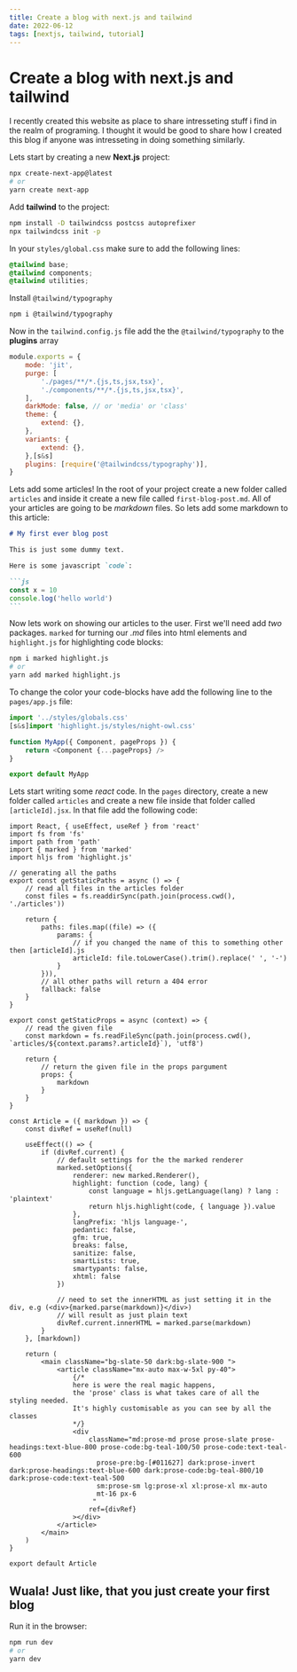 ```yaml
---
title: Create a blog with next.js and tailwind
date: 2022-06-12
tags: [nextjs, tailwind, tutorial]
---
```


# Create a blog with next.js and tailwind

I recently created this website as place to share intresseting stuff i find in the realm of programing. I thought it would be good to share how I created this blog if anyone was intresseting in doing something similarly.

Lets start by creating a new **Next.js** project:

```bash
npx create-next-app@latest
# or
yarn create next-app
```

Add **tailwind** to the project:

```bash
npm install -D tailwindcss postcss autoprefixer
npx tailwindcss init -p
```

In your `styles/global.css` make sure to add the following lines:

```css
@tailwind base;
@tailwind components;
@tailwind utilities;
```

Install `@tailwind/typography`

```bash
npm i @tailwind/typography
```

Now in the `tailwind.config.js` file add the the `@tailwind/typography` to the **plugins** array

```js
module.exports = {
    mode: 'jit',
    purge: [
        './pages/**/*.{js,ts,jsx,tsx}',
        './components/**/*.{js,ts,jsx,tsx}',
    ],
    darkMode: false, // or 'media' or 'class'
    theme: {
        extend: {},
    },
    variants: {
        extend: {},
    },[s&s]
    plugins: [require('@tailwindcss/typography')],
}

```

Lets add some articles! In the root of your project create a new folder called `articles` and inside it create a new file called `first-blog-post.md`. All of your articles are going to be _markdown_ files. So lets add some markdown to this article:

````markdown
# My first ever blog post

This is just some dummy text.

Here is some javascript `code`:

```js
const x = 10
console.log('hello world')
```
````

Now lets work on showing our articles to the user. First we'll need add _two_ packages. `marked` for turning our _.md_ files into html elements and `highlight.js` for highlighting code blocks:

```bash
npm i marked highlight.js
# or
yarn add marked highlight.js
```

To change the color your code-blocks have add the following line to the `pages/app.js` file:

```js
import '../styles/globals.css'
[s&s]import 'highlight.js/styles/night-owl.css'

function MyApp({ Component, pageProps }) {
    return <Component {...pageProps} />
}

export default MyApp

```

Lets start writing some _react_ code. In the `pages` directory, create a new folder called `articles` and create a new file inside that folder called `[articleId].jsx`. In that file add the following code:

```tsx
import React, { useEffect, useRef } from 'react'
import fs from 'fs'
import path from 'path'
import { marked } from 'marked'
import hljs from 'highlight.js'

// generating all the paths
export const getStaticPaths = async () => {
	// read all files in the articles folder
	const files = fs.readdirSync(path.join(process.cwd(), './articles'))

	return {
		paths: files.map((file) => ({
			params: {
				// if you changed the name of this to something other then [articleId].js
				articleId: file.toLowerCase().trim().replace(' ', '-')
			}
		})),
		// all other paths will return a 404 error
		fallback: false
	}
}

export const getStaticProps = async (context) => {
	// read the given file
	const markdown = fs.readFileSync(path.join(process.cwd(), `articles/${context.params?.articleId}`), 'utf8')

	return {
		// return the given file in the props pargument
		props: {
			markdown
		}
	}
}

const Article = ({ markdown }) => {
	const divRef = useRef(null)

	useEffect(() => {
		if (divRef.current) {
			// default settings for the the marked renderer
			marked.setOptions({
				renderer: new marked.Renderer(),
				highlight: function (code, lang) {
					const language = hljs.getLanguage(lang) ? lang : 'plaintext'
					return hljs.highlight(code, { language }).value
				},
				langPrefix: 'hljs language-',
				pedantic: false,
				gfm: true,
				breaks: false,
				sanitize: false,
				smartLists: true,
				smartypants: false,
				xhtml: false
			})

			// need to set the innerHTML as just setting it in the div, e.g (<div>{marked.parse(markdown)}</div>)
			// will result as just plain text
			divRef.current.innerHTML = marked.parse(markdown)
		}
	}, [markdown])

	return (
		<main className="bg-slate-50 dark:bg-slate-900 ">
			<article className="mx-auto max-w-5xl py-40">
				{/*
                here is were the real magic happens,
                the 'prose' class is what takes care of all the styling needed.
                It's highly customisable as you can see by all the classes
                */}
				<div
					className="md:prose-md prose prose-slate prose-headings:text-blue-800 prose-code:bg-teal-100/50 prose-code:text-teal-600
                      prose-pre:bg-[#011627] dark:prose-invert dark:prose-headings:text-blue-600 dark:prose-code:bg-teal-800/10 dark:prose-code:text-teal-500
                      sm:prose-sm lg:prose-xl xl:prose-xl mx-auto
                      mt-16 px-6
                     "
					ref={divRef}
				></div>
			</article>
		</main>
	)
}

export default Article
```

## Wuala! Just like, that you just create your first blog

Run it in the browser:

```bash
npm run dev
# or
yarn dev
```
